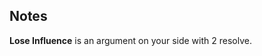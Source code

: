 {{CardPage
|quote = Okay, stop me if you've heard this one...
|description = Gain 2 [[Influence]]. <br/> At the end of your turn, lose 2 [[Influence]]
|cost = 0
|character = Sal
|rarity = Common
|cardtype = Diplomacy
|decktype = Negotiation
|keywords = [[Influence]]
|upgradeable = Yes
|expreq = 10
|upgrade1 = Boosted Setup
|upgrade1summary = Gain 3 [[Influence]]. Lose 3 [[Influence]]
|upgrade2 = Pale Setup
|upgrade2summary = Lose 1 [[Influence]]
}}
==Notes==
'''Lose Influence''' is an argument on your side with 2 resolve.